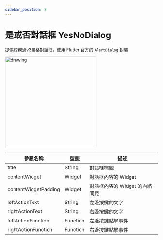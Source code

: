 ```yaml
---
sidebar_position: 8
---
```


# 是或否對話框 YesNoDialog

提供校務通v3風格對話框，使用 Flutter 官方的 `AlertDialog` 封裝

<img src="../../images/widgets/yes_no_dialog.jpg" alt="drawing" width="300"/>

| 參數名稱                         | 型態                             | 描述                             |
| ------------------------------- | ------------------------------- | ------------------------------- |
| title | String | 對話框標題 |
| contentWidget | Widget | 對話框內容的 Widget |
| contentWidgetPadding | Widget | 對話框內容的 Widget 的內縮間距 |
| leftActionText | String | 左邊按鍵的文字 |
| rightActionText | String | 右邊按鍵的文字 |
| leftActionFunction | Function | 左邊按鍵點擊事件 |
| rightActionFunction | Function | 右邊按鍵點擊事件 |